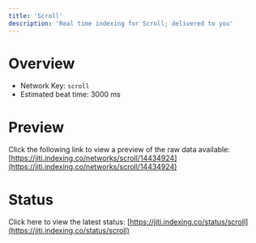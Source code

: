 ```yaml
---
title: 'Scroll'
description: 'Real time indexing for Scroll; delivered to you'
---
```


# Overview
- Network Key: `scroll`
- Estimated beat time: 3000 ms

# Preview
Click the following link to view a preview of the raw data available: [https://jiti.indexing.co/networks/scroll/14434924](https://jiti.indexing.co/networks/scroll/14434924)

# Status
Click here to view the latest status: [https://jiti.indexing.co/status/scroll](https://jiti.indexing.co/status/scroll)
